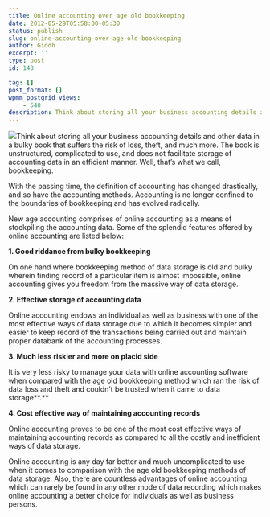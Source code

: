 ```yaml
---
title: Online accounting over age old bookkeeping
date: 2012-05-29T05:58:00+05:30
status: publish
slug: online-accounting-over-age-old-bookkeeping
author: Giddh
excerpt: ''
type: post
id: 148

tag: []
post_format: []
wpmm_postgrid_views:
    - 540
description: Think about storing all your business accounting details and other data in a bulky book that suffers the risk of loss, theft,
---
```

<img class="wp-block-image size-large" src = "https://miro.medium.com/max/517/0*a6GtmgZ3_lU5TqnE.jpg" />Think about storing all your business accounting details and other data in a bulky book that suffers the risk of loss, theft, and much more. The book is unstructured, complicated to use, and does not facilitate storage of accounting data in an efficient manner. Well, that’s what we call, bookkeeping.

With the passing time, the definition of accounting has changed drastically, and so have the accounting methods. Accounting is no longer confined to the boundaries of bookkeeping and has evolved radically.

New age accounting comprises of online accounting as a means of stockpiling the accounting data. Some of the splendid features offered by online accounting are listed below:

**1. Good riddance from bulky bookkeeping**

On one hand where bookkeeping method of data storage is old and bulky wherein finding record of a particular item is almost impossible, online accounting gives you freedom from the massive way of data storage.

**2. Effective storage of accounting data**

Online accounting endows an individual as well as business with one of the most effective ways of data storage due to which it becomes simpler and easier to keep record of the transactions being carried out and maintain proper databank of the accounting processes.

**3. Much less riskier and more on placid side**

It is very less risky to manage your data with online accounting software when compared with the age old bookkeeping method which ran the risk of data loss and theft and couldn’t be trusted when it came to data storage**.**

**4. Cost effective way of maintaining accounting records**

Online accounting proves to be one of the most cost effective ways of maintaining accounting records as compared to all the costly and inefficient ways of data storage.

Online accounting is any day far better and much uncomplicated to use when it comes to comparison with the age old bookkeeping methods of data storage. Also, there are countless advantages of online accounting which can rarely be found in any other mode of data recording which makes online accounting a better choice for individuals as well as business persons.

[](https://medium.com/p/c3eb152f6e0/share/facebook?source=post_actions_footer---------------------------)